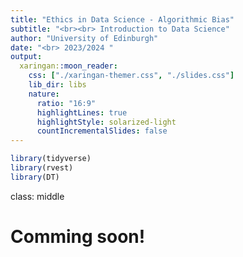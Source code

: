 ```yaml
---
title: "Ethics in Data Science - Algorithmic Bias"
subtitle: "<br><br> Introduction to Data Science"
author: "University of Edinburgh"
date: "<br> 2023/2024 "
output:
  xaringan::moon_reader:
    css: ["./xaringan-themer.css", "./slides.css"]
    lib_dir: libs
    nature:
      ratio: "16:9"
      highlightLines: true
      highlightStyle: solarized-light
      countIncrementalSlides: false
---
```




```r
library(tidyverse)
library(rvest)
library(DT)
```



class: middle

# Comming soon!

